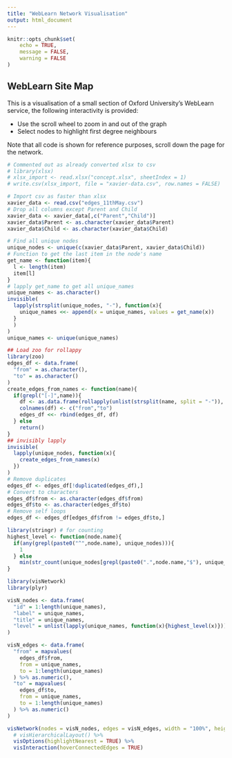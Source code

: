 ```yaml
---
title: "WebLearn Network Visualisation"
output: html_document
---
```


```r
knitr::opts_chunk$set(
	echo = TRUE,
	message = FALSE,
	warning = FALSE
)
```

## WebLearn Site Map

This is a visualisation of a small section of Oxford University's WebLearn service, the following interactivity is provided:

- Use the scroll wheel to zoom in and out of the graph
- Select nodes to highlight first degree neighbours

Note that all code is shown for reference purposes, scroll down the page for the network.

```r
# Commented out as already converted xlsx to csv
# library(xlsx)
# xlsx_import <- read.xlsx("concept.xlsx", sheetIndex = 1)
# write.csv(xlsx_import, file = "xavier-data.csv", row.names = FALSE)

# Import csv as faster than xlsx
xavier_data <- read.csv("edges_11thMay.csv")
# Drop all columns except Parent and Child
xavier_data <- xavier_data[,c("Parent","Child")]
xavier_data$Parent <- as.character(xavier_data$Parent)
xavier_data$Child <- as.character(xavier_data$Child)

# Find all unique nodes
unique_nodes <- unique(c(xavier_data$Parent, xavier_data$Child))
# Function to get the last item in the node's name
get_name <- function(item){
  l <- length(item)
  item[l]
}
# lapply get_name to get all unique_names
unique_names <- as.character()
invisible(
  lapply(strsplit(unique_nodes, "-"), function(x){
    unique_names <<- append(x = unique_names, values = get_name(x))
  }
  )
)
unique_names <- unique(unique_names)
```

```r
## Load zoo for rollappy
library(zoo)
edges_df <- data.frame(
  "from" = as.character(),
  "to" = as.character()
)
create_edges_from_names <- function(name){
  if(grepl("[-]",name)){
    df <- as.data.frame(rollapply(unlist(strsplit(name, split = "-")), 2, by = 1, c))
    colnames(df) <- c("from","to")
    edges_df <<- rbind(edges_df, df)
  } else 
    return()
}
## invisibly lapply
invisible(
  lapply(unique_nodes, function(x){
    create_edges_from_names(x)
  })
)
# Remove duplicates
edges_df <- edges_df[!duplicated(edges_df),]
# Convert to characters
edges_df$from <- as.character(edges_df$from)
edges_df$to <- as.character(edges_df$to)
# Remove self loops
edges_df <- edges_df[edges_df$from != edges_df$to,]
```

```r
library(stringr) # for counting
highest_level <- function(node.name){
  if(any(grepl(paste0("^",node.name), unique_nodes))){
    1
  } else
    min(str_count(unique_nodes[grepl(paste0(".",node.name,"$"), unique_nodes)],"[-]"))+1
}
```


```r
library(visNetwork)
library(plyr)

visN_nodes <- data.frame(
  "id" = 1:length(unique_names),
  "label" = unique_names,
  "title" = unique_names,
  "level" = unlist(lapply(unique_names, function(x){highest_level(x)}))
)

visN_edges <- data.frame(
  "from" = mapvalues(
    edges_df$from,
    from = unique_names,
    to = 1:length(unique_names)
  ) %>% as.numeric(),
  "to" = mapvalues(
    edges_df$to,
    from = unique_names,
    to = 1:length(unique_names)
  ) %>% as.numeric()
)

visNetwork(nodes = visN_nodes, edges = visN_edges, width = "100%", height = "700px") %>%
  # visHierarchicalLayout() %>%
  visOptions(highlightNearest = TRUE) %>%
  visInteraction(hoverConnectedEdges = TRUE)

```

